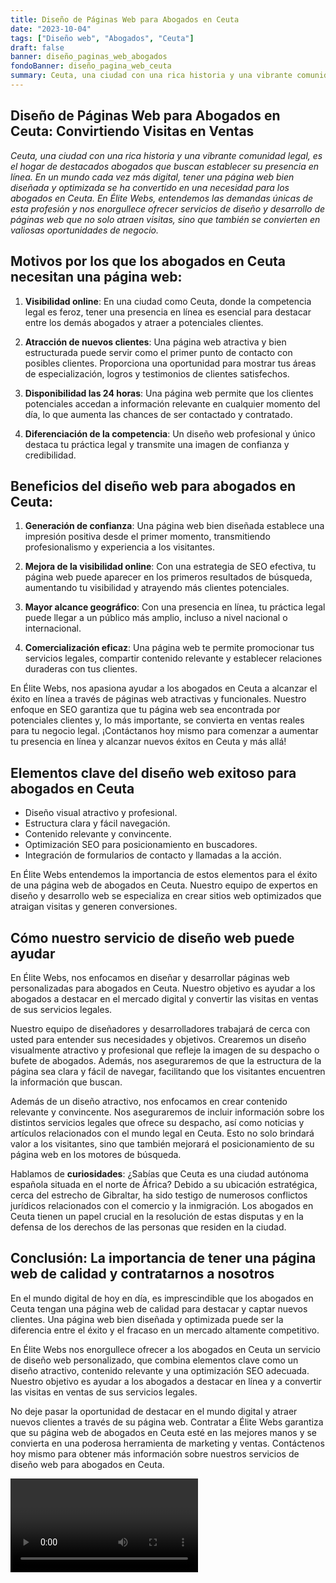 ```yaml
---
title: Diseño de Páginas Web para Abogados en Ceuta
date: "2023-10-04"
tags: ["Diseño web", "Abogados", "Ceuta"]
draft: false
banner: diseño_paginas_web_abogados
fondoBanner: diseño_pagina_web_ceuta
summary: Ceuta, una ciudad con una rica historia y una vibrante comunidad legal, es el hogar de destacados abogados que buscan establecer su presencia en línea. En un mundo cada vez más digital, tener una página web bien diseñada y optimizada se ha convertido en una necesidad para los abogados en Ceuta. En Élite Webs, entendemos las demandas únicas de esta profesión y nos enorgullece ofrecer servicios de diseño y desarrollo de páginas web que no solo atraen visitas, sino que también se convierten en valiosas oportunidades de negocio.
---
```



## Diseño de Páginas Web para Abogados en Ceuta: Convirtiendo Visitas en Ventas

_Ceuta, una ciudad con una rica historia y una vibrante comunidad legal, es el hogar de destacados abogados que buscan establecer su presencia en línea. En un mundo cada vez más digital, tener una página web bien diseñada y optimizada se ha convertido en una necesidad para los abogados en Ceuta. En Élite Webs, entendemos las demandas únicas de esta profesión y nos enorgullece ofrecer servicios de diseño y desarrollo de páginas web que no solo atraen visitas, sino que también se convierten en valiosas oportunidades de negocio._

## Motivos por los que los abogados en Ceuta necesitan una página web:

1. **Visibilidad online**: En una ciudad como Ceuta, donde la competencia legal es feroz, tener una presencia en línea es esencial para destacar entre los demás abogados y atraer a potenciales clientes.

2. **Atracción de nuevos clientes**: Una página web atractiva y bien estructurada puede servir como el primer punto de contacto con posibles clientes. Proporciona una oportunidad para mostrar tus áreas de especialización, logros y testimonios de clientes satisfechos.

3. **Disponibilidad las 24 horas**: Una página web permite que los clientes potenciales accedan a información relevante en cualquier momento del día, lo que aumenta las chances de ser contactado y contratado.

4. **Diferenciación de la competencia**: Un diseño web profesional y único destaca tu práctica legal y transmite una imagen de confianza y credibilidad.

## Beneficios del diseño web para abogados en Ceuta:

1. **Generación de confianza**: Una página web bien diseñada establece una impresión positiva desde el primer momento, transmitiendo profesionalismo y experiencia a los visitantes.

2. **Mejora de la visibilidad online**: Con una estrategia de SEO efectiva, tu página web puede aparecer en los primeros resultados de búsqueda, aumentando tu visibilidad y atrayendo más clientes potenciales.

3. **Mayor alcance geográfico**: Con una presencia en línea, tu práctica legal puede llegar a un público más amplio, incluso a nivel nacional o internacional.

4. **Comercialización eficaz**: Una página web te permite promocionar tus servicios legales, compartir contenido relevante y establecer relaciones duraderas con tus clientes.

En Élite Webs, nos apasiona ayudar a los abogados en Ceuta a alcanzar el éxito en línea a través de páginas web atractivas y funcionales. Nuestro enfoque en SEO garantiza que tu página web sea encontrada por potenciales clientes y, lo más importante, se convierta en ventas reales para tu negocio legal. ¡Contáctanos hoy mismo para comenzar a aumentar tu presencia en línea y alcanzar nuevos éxitos en Ceuta y más allá!

<GifSeo />

<Cta />

## Elementos clave del diseño web exitoso para abogados en Ceuta

- Diseño visual atractivo y profesional.
- Estructura clara y fácil navegación.
- Contenido relevante y convincente.
- Optimización SEO para posicionamiento en buscadores.
- Integración de formularios de contacto y llamadas a la acción.

En Élite Webs entendemos la importancia de estos elementos para el éxito de una página web de abogados en Ceuta. Nuestro equipo de expertos en diseño y desarrollo web se especializa en crear sitios web optimizados que atraigan visitas y generen conversiones.

## Cómo nuestro servicio de diseño web puede ayudar

En Élite Webs, nos enfocamos en diseñar y desarrollar páginas web personalizadas para abogados en Ceuta. Nuestro objetivo es ayudar a los abogados a destacar en el mercado digital y convertir las visitas en ventas de sus servicios legales.

Nuestro equipo de diseñadores y desarrolladores trabajará de cerca con usted para entender sus necesidades y objetivos. Crearemos un diseño visualmente atractivo y profesional que refleje la imagen de su despacho o bufete de abogados. Además, nos aseguraremos de que la estructura de la página sea clara y fácil de navegar, facilitando que los visitantes encuentren la información que buscan.

Además de un diseño atractivo, nos enfocamos en crear contenido relevante y convincente. Nos aseguraremos de incluir información sobre los distintos servicios legales que ofrece su despacho, así como noticias y artículos relacionados con el mundo legal en Ceuta. Esto no solo brindará valor a los visitantes, sino que también mejorará el posicionamiento de su página web en los motores de búsqueda.

Hablamos de **curiosidades**: ¿Sabías que Ceuta es una ciudad autónoma española situada en el norte de África? Debido a su ubicación estratégica, cerca del estrecho de Gibraltar, ha sido testigo de numerosos conflictos jurídicos relacionados con el comercio y la inmigración. Los abogados en Ceuta tienen un papel crucial en la resolución de estas disputas y en la defensa de los derechos de las personas que residen en la ciudad.

## Conclusión: La importancia de tener una página web de calidad y contratarnos a nosotros

En el mundo digital de hoy en día, es imprescindible que los abogados en Ceuta tengan una página web de calidad para destacar y captar nuevos clientes. Una página web bien diseñada y optimizada puede ser la diferencia entre el éxito y el fracaso en un mercado altamente competitivo.

En Élite Webs nos enorgullece ofrecer a los abogados en Ceuta un servicio de diseño web personalizado, que combina elementos clave como un diseño atractivo, contenido relevante y una optimización SEO adecuada. Nuestro objetivo es ayudar a los abogados a destacar en línea y a convertir las visitas en ventas de sus servicios legales.

No deje pasar la oportunidad de destacar en el mundo digital y atraer nuevos clientes a través de su página web. Contratar a Élite Webs garantiza que su página web de abogados en Ceuta esté en las mejores manos y se convierta en una poderosa herramienta de marketing y ventas. Contáctenos hoy mismo para obtener más información sobre nuestros servicios de diseño web para abogados en Ceuta.

<Video />

<CtaBot job="Abogados" city="Ceuta" />

<Gmaps query="Ceuta+españa+maps" />
